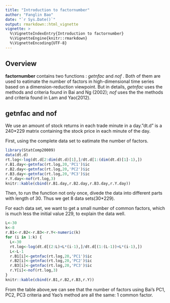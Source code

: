 ```yaml
---
title: "Introduction to factornumber"
author: "Fanglin Bao"
date: "`r Sys.Date()`"
output: rmarkdown::html_vignette
vignette: >
  %\VignetteIndexEntry{Introduction to factornumber}
  %\VignetteEngine{knitr::rmarkdown}
  %\VignetteEncoding{UTF-8}
---
```


## Overview

__factornumber__ contains two functions : _getnfac_ and _nof_ . Both of them are used to eatimate the number of factors in high-dimensional time
series based on a dimension-reduction viewpoint. But in details, _getnfac_ uses the methods and criteria found in Bai and Ng (2002); _nof_ uses the the methods and criteria found in Lam and Yao(2012).

## getnfac and nof

We use an amount of stock returns in each trade minute in a day."dt.d" is a 240*229 matrix containing the stock price in each minute of the day.

First, using the complete data set to eatimate the number of factors.
```r
library(StatComp20009)
data(dt.d)
rt.log<-log(dt.d[2:dim(dt.d)[1],]/dt.d[1:(dim(dt.d)[1]-1),])
r.B1.day<-getnfac(rt.log,20,'PC1')$ic
r.B2.day<-getnfac(rt.log,20,'PC2')$ic
r.B3.day<-getnfac(rt.log,20,'PC3')$ic
r.Y.day<-nof(rt.log,3)
knitr::kable(cbind(r.B1.day,r.B2.day,r.B3.day,r.Y.day))
```

Then, to run the function not only once, divede the data into different parts with length of 30. Thus we get 8 data sets(30*229).

For each data set, we want to get a small number of common factors, which is much less the initial value 229, to explain the data well.
```r
L<-30
k<-8
r.B1<-r.B2<-r.B3<-r.Y<-numeric(k)
for (i in 1:k) {
  L<-30
  rt.log<-log(dt.d[(2:L)+L*(i-1),]/dt.d[(1:(L-1))+L*(i-1),])
  L<-L-1
  r.B1[i]<-getnfac(rt.log,20,'PC1')$ic
  r.B2[i]<-getnfac(rt.log,20,'PC2')$ic
  r.B3[i]<-getnfac(rt.log,20,'PC3')$ic
  r.Y[i]<-nof(rt.log,3)
}
knitr::kable(cbind(r.B1,r.B2,r.B3,r.Y))
```

From the table above,we can see that the number of factors using Bai's PC1, PC2, PC3 criteria and Yao's method are all the same: 1 common factor.

